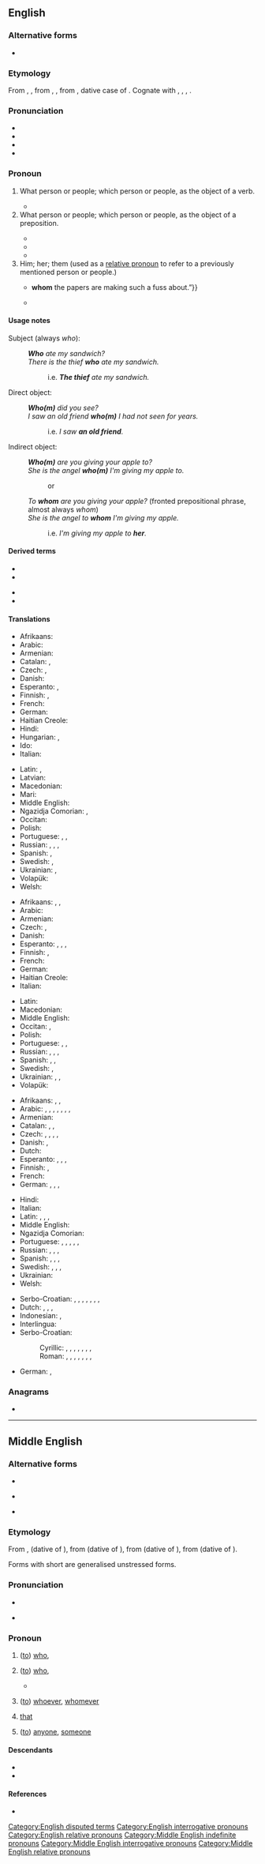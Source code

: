 {{also|who'm}}
==English==
{{wikipedia}}

===Alternative forms===
* {{l|en|whome}} {{qualifier|obsolete}}

===Etymology===
{{root|en|ine-pro|*kʷ-}}
From {{inh|en|enm|whom}}, {{m|enm|wham}}, from {{inh|en|ang|hwām}}, {{m|ang|hwǣm}}, from {{inh|en|gem-pro|*hwammai}}, dative case of {{m|gem-pro|*hwaz|gloss=who, what}}. Cognate with {{cog|sco|wham|t=whom}}, {{cog|de|wem|t=whom, to whom}}, {{cog|da|hvem|t=who, whom}}, {{cog|sv|vem|t=who, whom}}.

===Pronunciation===
* {{IPA|en|/huːm/}}
* {{audio|en|en-us-whom.ogg|Audio (US)}}
* {{audio|en|LL-Q1860 (eng)-Back ache-Whom.wav|Audio (GB)}}
* {{rhymes|en|uːm|s=1}}

===Pronoun===
{{en-pron|the singular and plural [[objective case]] of|who}} {{tlb|en|formal}}

# What person or people; which person or people, as the object of a verb.
#: {{ux|en|'''Whom''' did you ask?}}
#* {{RQ:Wodehouse Offing|chapter=XVIII|passage=“Oh?” she said. “So you have decided to revise my guest list for me? You have the nerve, the – the –” I saw she needed helping out. “Audacity,” I said, throwing her the line. “The audacity to dictate to me who I shall have in my house.” It should have been “'''whom'''”, but I let it go. “You have the –” “Crust.” “– the immortal rind,” she amended, and I had to admit it was stronger, “to tell me '''whom'''” – she got it right that time – “I may entertain at Brinkley Court and who” – wrong again – “I may not.”}}
# What person or people; which person or people, as the object of a preposition.
#: {{ux|en|To '''whom''' are you referring?&nbsp;&nbsp;With '''whom''' were you talking?}}
#* {{RQ:Churchill Celebrity|chapter=1|passage=The stories did not seem to me to touch life. They were plainly intended to have a bracing moral effect, and perhaps had this result for the people at '''whom''' they were aimed.}}
#* {{quote-book|en|year=1922|author={{w|Ben Travers}}|title={{w|A Cuckoo in the Nest}}
|chapter=1|url=http://openlibrary.org/works/OL1521052W
|passage=He read the letter aloud. Sophia listened with the studied air of one for '''whom''', even in these days, a title possessed some surreptitious allurement.}}
#* {{RQ:Wodehouse Offing|chapter=I|passage=“A very hearty pip-pip to you, old ancestor,” I said, well pleased, for she is a woman with '''whom''' it is always a privilege to chew the fat. “And a rousing toodle-oo to you, you young blot on the landscape,” she replied cordially.}}
# Him; her; them (used as a [[relative pronoun]] to refer to a previously mentioned person or people.)
#: {{ux|en|He's a person with '''whom''' I work.;&nbsp;&nbsp; We have ten employees, half of '''whom''' are carpenters.}}
#* {{quote-book|en|year=1935|author=[https://www.goodreads.com/author/show/288354.George_Goodchild George Goodchild]
|title=Death on the Centre Court|chapter=1
|passage=“Anthea hasn't a notion in her head but to vamp a lot of silly mugwumps. She's set her heart on that tennis bloke{{...}}'''whom''' the papers are making such a fuss about.”}}
#* {{RQ:Wodehouse Offing|chapter=I|passage=The eminent brain specialist to '''whom''' she alluded was a man I would not have cared to lunch with myself, our relations having been on the stiff side since the night at Lady Wickham's place in Hertfordshire when, acting on the advice of my hostess's daughter Roberta, I had punctured his hot-water bottle with a darning needle in the small hours of the morning. Quite unintentional, of course.}}

====Usage notes====
{{U:en:who and whom}}

{{rel-top|Usage examples}}

Subject (always ''who''):
: '''''Who''' ate my sandwich?''
: ''There is the thief '''who''' ate my sandwich.''
:: i.e. '''''The thief''' ate my sandwich.''

Direct object:
: '''''Who(m)''' did you see?''
: ''I saw an old friend '''who(m)''' I had not seen for years.''
:: i.e. ''I saw '''an old friend'''.''

Indirect object:
: '''''Who(m)''' are you giving your apple to?''
: ''She is the angel '''who(m)''' I'm giving my apple to.''
:: or
: ''To '''whom''' are you giving your apple?'' (fronted prepositional phrase, almost always ''whom'')
: ''She is the angel to '''whom''' I'm giving my apple.''
:: i.e. ''I'm giving my apple to '''her'''.''
{{rel-bottom}}

====Derived terms====
{{rel-top}}
* {{l|en|to whom it may concern}}
* {{l|en|to whom this may concern}}
{{rel-mid}}
* {{l|en|whomever}}
* {{l|en|whom're}}
{{rel-bottom}}

====Translations====
{{trans-top|what person; object of a verb (accusative)}}
* Afrikaans: {{t+|af|wie}}
* Arabic: {{t+|ar|مَنْ}}
* Armenian: {{t+|hy|ում}}
* Catalan: {{t+|ca|qui}}, {{t+|ca|quins}}
* Czech: {{t+|cs|koho}}, {{t+|cs|kterého}}
* Danish: {{t+|da|hvem}}
* Esperanto: {{t+check|eo|kiu|alt=kiun}} <!-- was "[[kiu]]n" - assumed inflected form or vocalised spelling; please verify if linking is acceptable. see [[User:Kephir/gadgets/xte#Translation_fixing]] -->, {{t+check|eo|kiu|alt=kiujn}} <!-- was "[[kiu]]jn" - assumed inflected form or vocalised spelling; please verify if linking is acceptable. see [[User:Kephir/gadgets/xte#Translation_fixing]] -->
* Finnish: {{t+|fi|kenet}}, {{t+|fi|ketkä}}
* French: {{t+|fr|que}}
* German: {{t+|de|wen}}
* Haitian Creole: {{t|ht|kimoun}}
* Hindi: {{t+|hi|किस}}
* Hungarian: {{t+|hu|kit}}, {{t|hu|kicsodát}}
* Ido: {{t+|io|quan}}
* Italian: {{t+|it|chi}}
{{trans-mid}}
* Latin: {{t+|la|quem|m}}, {{t+|la|quam|f}}
* Latvian: {{t|lv|kam}}
* Macedonian: {{t|mk|кого|sc=Cyrl}}
* Mari: {{t|chm|кӧм}}
* Middle English: {{t|enm|whom}}
* Ngazidja Comorian: {{t|zdj|nɗo}}, {{t|zdj|nɗopvi}}
* Occitan: {{t+|oc|que}}
* Polish: {{t+|pl|kogo}}
* Portuguese: {{t|pt|o que}}, {{qualifier|for nonhumans}} {{t+|pt|o quê}}, {{qualifier|for humans}} {{t+|pt|quem}}
* Russian: {{t+|ru|кто|alt=кого́}}, {{t+|ru|кто|alt=кому́}}, {{t+|ru|кто|alt=кем}}, {{t+|ru|кто|alt=ком}}
* Spanish: {{t+|es|quién}}, {{t+|es|quiénes}}
* Swedish: {{t+|sv|vem|s}}, {{t+|sv|vilka|p}}
* Ukrainian: {{t|uk|кого́}}, {{t|uk|кому́}}
* Volapük: {{t|vo|kimi}}
* Welsh: {{t|cy|pwy}}
{{trans-bottom}}

{{trans-top|what person or people, object of a preposition (dative)}}
* Afrikaans: {{t-check|af|[[met]] [[wie]]}} <!-- was "[[met]] [[wie]]" - assumed sum-of-parts; if an idiom, remove the wikilinks to the individual words. see [[User:Kephir/gadgets/xte#Translation_fixing]] -->, {{t-check|af|[[van]] [[wie]]}} <!-- was "[[van]] [[wie]]" - assumed sum-of-parts; if an idiom, remove the wikilinks to the individual words. see [[User:Kephir/gadgets/xte#Translation_fixing]] -->, {{t-check|af|etc.}}
* Arabic: {{t+|ar|مَنْ}}
* Armenian: {{t+|hy|ում}}
* Czech: {{t+|cs|komu}}, {{t+|cs|kterému}}
* Danish: {{t+|da|hvem}}
* Esperanto: {{t+|eo|kiu}}, {{t+|eo|kiu|alt=kiuj}}, {{t+|eo|kiu|alt=kiun}}, {{t+|eo|kiu|alt=kiujn}}
* Finnish: {{t+|fi|kenen}}, {{t+|fi|keiden}} {{q|inflected for some prepositions}}
* French: {{t+|fr|qui}}
* German: {{t+|de|wem}}
* Haitian Creole: {{t|ht|kimoun}}
* Italian: {{t+|it|chi}}
{{trans-mid}}
* Latin: {{t+|la|cui}}
* Macedonian: {{t|mk|кому|sc=Cyrl}}
* Middle English: {{t|enm|whom}}
* Occitan: {{t|oc|a qui}}, {{t|oc|qui}}
* Polish: {{t+|pl|komu}}
* Portuguese: {{t|pt|o que}}, {{qualifier|for nonhumans}} {{t+|pt|o quê}}, {{qualifier|for humans}} {{t+|pt|quem}}
* Russian: {{t+|ru|кто|alt=кого́}}, {{t+|ru|кто|alt=кому́}}, {{t+|ru|кто|alt=кем}}, {{t+|ru|кто|alt=ком}}
* Spanish: {{t+|es|quién}}, {{t+|es|quiénes}}, {{t+|es|cuyo|m}}
* Swedish: {{t+|sv|vem|s}}, {{t+|sv|vilka|p}}
* Ukrainian: {{t|uk|кого́}}, {{t|uk|кому́}}, {{t|uk|ким}}
* Volapük: {{t|vo|kime}}
{{trans-bottom}}

{{trans-top|relative pronoun}}
* Afrikaans: {{t+|af|waarmee}}, {{t+|af|waarvan}}, {{t|af|etc.}}
* Arabic: {{t|ar|اَلَّذِي|m-s}}, {{t|ar|الَّتِي|f-s}}, {{t|ar|اَللَّذَيْنِ|m-d}}, {{t|ar|اَللَّتَيْنِ|f-d}}, {{t|ar|اَلَّذِينَ|m-p}}, {{t|ar|اَللَّاتِي|f-p}}, {{t|ar|اَللَّائِي|f-p}}, {{t|ar|اَللَّوَاتِي|f-p}}
* Armenian: {{t+|hy|ում}}
* Catalan: {{t+|ca|qui}}, {{t+|ca|quins}}, {{t+|ca|qual}}
* Czech: {{t+|cs|jemuž}}, {{t+|cs|jehož}}, {{t+|cs|komu}}, {{t+|cs|koho}}, {{t+|cs|kterého}}
* Danish: {{t+|da|hvem}}, {{t+|da|hvilken}}
* Dutch: {{t+|nl|die}}
* Esperanto: {{t+|eo|kiu}}, {{t+|eo|kiuj}}, {{t+|eo|kiun}}, {{t+|eo|kiujn}}
* Finnish: {{t+|fi|joka}}, {{t+|fi|jotka}}
* French: {{t+|fr|que}}
* German: {{t+|de|dem|m}}, {{t+|de|der|f}}, {{t+|de|den|m}}, {{t+|de|die|f}}
{{trans-mid}}
* Hindi: {{t+|hi|जिस}}
* Italian: {{t+|it|cui}}
* Latin: {{t+|la|quam|f}}, {{t+|la|quem|m}}, {{t+|la|quod|n}}, {{t+|la|cui}} {{q|dative}}
* Middle English: {{t|enm|whom}}
* Ngazidja Comorian: {{t|zdj|ikao}}
* Portuguese: {{qualifier|for human beings}} {{t+|pt|quem}}, {{t+|pt|que}}, {{t|pt|o qual|m}}, {{t|pt|a qual|f}}, {{t|pt|os quais|p}}, {{t|pt|as quais|f-p}}
* Russian: {{t+|ru|который|alt=кото́рого}}, {{t+|ru|который|alt=кото́рому}}, {{t+|ru|который|alt=кото́рым}}, {{t+|ru|который|alt=кото́ром}}
* Spanish: {{t+|es|quien}}, {{t+|es|quienes}}, {{t+|es|cual}}, {{t+|es|cuyo}}
* Swedish: {{t+|sv|som}}, {{t+|sv|vilken|c}}, {{t+|sv|vilket|n}}, {{t+|sv|vilka|p}}
* Ukrainian: {{t|uk|ко́трого}}
* Welsh: {{t+|cy|y}}
{{trans-bottom}}

{{ttbc-top}}
* Serbo-Croatian: {{qualifier|1}} {{t+check|sh|koga}}, {{t-check|sh|s kim|m}}, {{t-check|sh|s kojom|f}}, {{qualifier|1: with whom}} {{t-check|sh|s kojim|m}}, {{t+check|sh|kome|m}}, {{t+check|sh|kojem|m}}, {{t+check|sh|kojoj|f}}, {{qualifier|2: to whom, about whom}} {{t+check|sh|kojim|m}}
* Dutch: {{qualifier|1}} {{t+check|nl|wie}}, {{qualifier|2}} {{t+check|nl|waarmee}}, {{qualifier|2}} {{t+check|nl|waarvan}}, {{qualifier|2}} {{t+check|nl|waaronder}}
* Indonesian: {{t+check|id|yang}}, {{t-check|id|[[yang]] [[mana]]}} <!-- was "[[yang]] [[mana]]" - assumed sum-of-parts; if an idiom, remove the wikilinks to the individual words. see [[User:Kephir/gadgets/xte#Translation_fixing]] -->
* Interlingua: {{t+check|ia|qui}}
* Serbo-Croatian:
*: Cyrillic: {{t-check|sh|кога|tr=1|sc=Cyrl}}, {{t-check|sh|с ким|m|sc=Cyrl}}, {{t-check|sh|с којом|f|sc=Cyrl}}, {{t-check|sh|с којим|m|tr=1: with whom|sc=Cyrl}}, {{t-check|sh|коме|m|sc=Cyrl}}, {{t-check|sh|којем|m|sc=Cyrl}}, {{t-check|sh|којој|f|sc=Cyrl}}, {{t-check|sh|којим|m|tr=2: to whom, about whom|sc=Cyrl}}
*: Roman: {{qualifier|1}} {{t+check|sh|koga}}, {{t-check|sh|s kim|m}}, {{t-check|sh|s kojom|f}}, {{qualifier|1: with whom}} {{t-check|sh|s kojim|m}}, {{t+check|sh|kome|m}}, {{t+check|sh|kojem|m}}, {{t+check|sh|kojoj|f}}, {{qualifier|2: to whom, about whom}} {{t+check|sh|kojim|m}}
* German: {{qualifier|1}} {{t+check|de|wer}}, {{qualifier|1}} {{t+check|de|wem}}
{{ttbc-bottom}}

===Anagrams===
* {{anagrams|en|a=hmow|how'm}}

[[Category:English disputed terms]]
[[Category:English interrogative pronouns]]
[[Category:English relative pronouns]]

----

==Middle English==

===Alternative forms===
* {{alter|enm|ȝwam|hom|home|huam|qwom|wam|wham|whem|whome|whoom|whoome}}
* {{q|northern}} {{alter|enm|quam|quem|quuam|qwam|whaim|whame|whaym}} 
* {{q|early}} {{alter|enm|hwam|hwem|whamm|whæm}} 

===Etymology===
{{etymid|enm|whom}}
From {{inh|enm|ang|hwām}}, {{m|ang|hwǣm}} (dative of {{m|ang|hwā}}), from {{inh|enm|gmw-pro|*hwammē}} (dative of {{m|gmw-pro|*hwaʀ}}), from {{inh|enm|gem-pro|*hwammai}} (dative of {{m|gem-pro|*hwaz}}), from {{inh|enm|ine-pro|*kʷósmey}} (dative of {{m|ine-pro|*kʷós}}).

Forms with short {{IPAchar|/a/}} are generalised unstressed forms.

===Pronunciation===
* {{IPA|enm|/ʍɔːm/|/ʍoːm/|/ʍam/}}
* {{a|northern or early}} {{IPA|enm|/ʍɑːm/}}

===Pronoun===
{{head|enm|pronoun|singular or plural, accusative and dative case, nominative|who}}

# {{lb|enm|interrogative}} ([[to]]) [[who]], {{l|en|whom}} {{gloss|accusative or dative}}
# {{lb|enm|relative}} ([[to]]) [[who]], {{l|en|whom}} {{gloss|accusative or dative}}
#* {{RQ:Wycliffe NT Lichfield|book=John|chapter=17|verse=3|leaf=62|side=v|column=1|passage=and þis is euerlaſtynge lijf .· þat þei knowen þee veri god aloone · ⁊ '''whom''' þou haſt ſent iheſu criſt|translation=Now this is eternal life, so they can know you, the true God alone, and Jesus Christ, '''who''' you have sent.}}
# {{lb|enm|relative}} ([[to]]) [[whoever]], [[whomever]] {{gloss|accusative or dative}}
# {{lb|enm|relative|uncommon|nocat=1}} [[that]] {{gloss|accusative, inanimate}}
# {{lb|enm|indefinite|rare}} ([[to]]) [[anyone]], [[someone]] {{gloss|usually accusative or dative}}

====Descendants====
* {{desc|en|whom}}
* {{desc|sco|wham}}

====References====
* {{R:MED Online|entry=whōm|pos=pron|id=MED52644}}

[[Category:Middle English indefinite pronouns]]
[[Category:Middle English interrogative pronouns]]
[[Category:Middle English relative pronouns]]